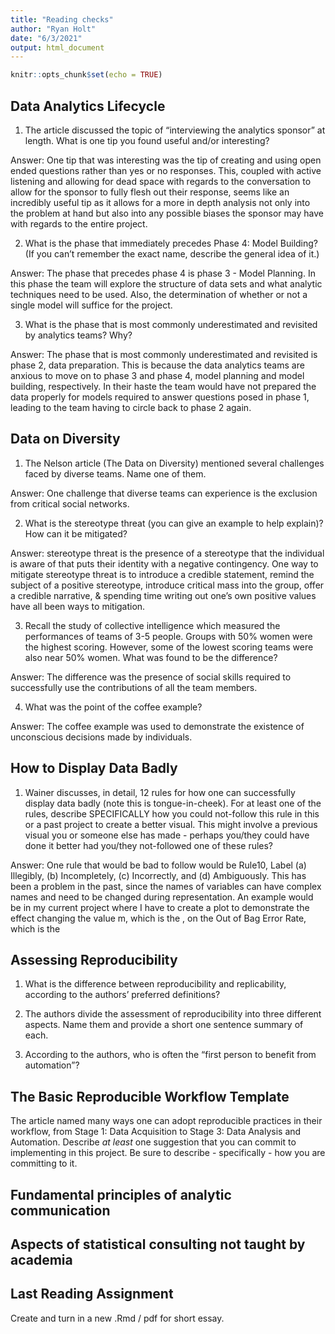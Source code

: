 ```yaml
---
title: "Reading checks"
author: "Ryan Holt"
date: "6/3/2021"
output: html_document
---
```


```r
knitr::opts_chunk$set(echo = TRUE)
```

## Data Analytics Lifecycle
1. The article discussed the topic of "interviewing the analytics sponsor" at length. What is one tip you found useful and/or interesting?

Answer: One tip that was interesting was the tip of creating and using open ended questions rather than yes or no responses. This, coupled with active listening and allowing for dead space with regards to the conversation to allow for the sponsor to fully flesh out their response, seems like an incredibly useful tip as it allows for a more in depth analysis not only into the problem at hand but also into any possible biases the sponsor may have with regards to the entire project. 

2. What is the phase that immediately precedes Phase 4: Model Building? (If you can't remember the exact name, describe the general idea of it.)

Answer: The phase that precedes phase 4 is phase 3 - Model Planning. In this phase the team will explore the structure of data sets and what analytic techniques need to be used. Also, the determination of whether or not a single model will suffice 
for the project. 

3. What is the phase that is most commonly underestimated and revisited by analytics teams? Why?

Answer: The phase that is most commonly underestimated and revisited is phase 2, data preparation. This is because the data analytics teams are anxious to move on to phase 3 and phase 4, model planning and model building, respectively. In their haste the team would have not prepared the data properly for models required to answer questions posed in phase 1, leading to the team having to circle back to phase 2 again. 

## Data on Diversity

1. The Nelson article (The Data on Diversity) mentioned several challenges faced by diverse teams. Name one of them.

Answer: One challenge that diverse teams can experience is the exclusion from critical social networks.

2. What is the stereotype threat (you can give an example to help explain)? How can it be mitigated?

Answer: stereotype threat is the presence of a stereotype that the individual is aware of that puts their identity with a negative contingency. One way to mitigate stereotype threat is to introduce a credible statement, remind the subject of a positive stereotype, introduce critical mass into the group, offer a credible narrative, & spending time writing out one's
own positive values have all been ways to mitigation. 

3. Recall the study of collective intelligence which measured the performances of teams of 3-5 people. Groups with 50\% women were the highest scoring. However, some of the lowest scoring teams were also near 50\% women. What was found to be the difference?

Answer: The difference was the presence of social skills required to successfully use the contributions of all the team members. 

4. What was the point of the coffee example?

Answer: The coffee example was used to demonstrate the existence of unconscious decisions made by individuals.

## How to Display Data Badly
1. Wainer discusses, in detail, 12 rules for how one can successfully display data badly (note this is tongue-in-cheek). For at least one of the rules, describe SPECIFICALLY how you could not-follow this rule in this or a past project to create a better visual. This might involve a previous visual you or someone else has made - perhaps you/they could have done it better had you/they not-followed one of these rules? 

Answer: One rule that would be bad to follow would be Rule10, Label (a) Illegibly, (b) Incompletely, (c) Incorrectly, and (d) Ambiguously. This has been a problem in the past, since the names of variables can have complex names and need to be changed during representation. An example would be in my current project where I have to create a plot to demonstrate the effect changing the value m, which is the    , on the Out of Bag Error Rate, which is the 

## Assessing Reproducibility
1. What is the difference between reproducibility and replicability, according to the authors' preferred definitions?

2. The authors divide the assessment of reproducibility into three different aspects. Name them and provide a short one sentence summary of each. 

3. According to the authors, who is often the "first person to benefit from automation"?


## The Basic Reproducible Workflow Template
The article named many ways one can adopt reproducible practices in their workflow, from Stage 1: Data Acquisition to Stage 3: Data Analysis and Automation. Describe *at least* one suggestion that you can commit to implementing in this project. Be sure to describe - specifically - how you are committing to it. 

## Fundamental principles of analytic communication

## Aspects of statistical consulting not taught by academia

## Last Reading Assignment 
Create and turn in a new .Rmd / pdf for short essay.


